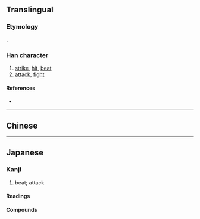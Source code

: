 {{also|擊|击}}
{{character info}}
==Translingual==
{{Han simplified forms|擊|撃|击}}

===Etymology===
{{Han simp|擊|f=𣪠|t=軗}}.

===Han character===
{{Han char|rn=64|rad=手|as=11|sn=15|four=|canj=JEQ,XJEQ|ids=⿱軗手}}

# [[strike]], [[hit]], [[beat]]
# [[attack]], [[fight]]

====References====
* {{Han ref|kx=0453.191|dkj=12674|hdz=31940.021|uh=6483|ud=25731}}

----

==Chinese==
{{zh-see|擊|v}}

----

==Japanese==
{{ja-kanji forms|撃|擊}}

===Kanji===
{{ja-kanji|grade=c|rs=手11|kyu=擊}}

# beat; attack

====Readings====
{{ja-readings
|goon=きゃく
|kanon=けき
|kanyoon=げき
|kun=う-つ
}}

====Compounds====
{{der3|ja
|{{ja-r|撃つ|うつ}}
|{{ja-r|攻%撃|こう%げき}}
|{{ja-r|遊%撃%手|ゆう%げき%しゅ}}
|{{ja-r|突%撃|とつ%げき}}
|{{ja-r|襲%撃|しゅう%げき}}
|{{ja-r|目%撃|もく%げき}}
|{{ja-r|雷%撃|らい%げき}}
|{{ja-r|撃%退|げき%たい|gloss=[[repel]]}}
|{{ja-r|銃%撃|じゅう%げき}}
|{{ja-r|衝%撃|しょう%げき}}
|{{ja-r|迎%撃|らい%げき}}
|{{ja-r|目%撃%者|もく%げき%しゃ}}
|{{ja-r|邀%撃|よう%げき}}
|{{ja-r|駁%撃|ばく%げき}}
|{{ja-r|相%撃ち|あい%うち}}
|{{ja-r|出%撃|しゅつ%げき}}
|{{ja-r|進%撃|しん%げき}}
|{{ja-r|電%撃|でん%げき}}}}